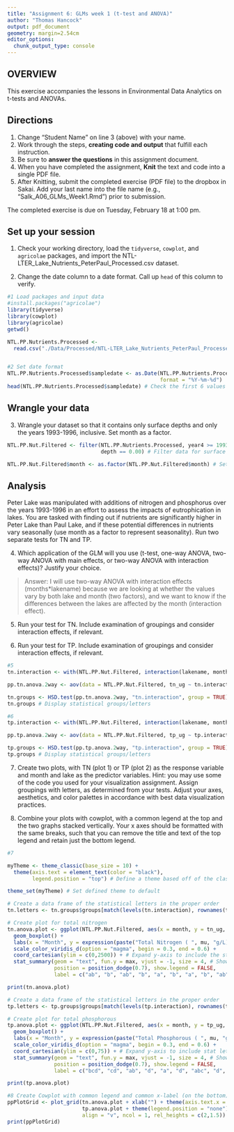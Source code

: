 ```yaml
---
title: "Assignment 6: GLMs week 1 (t-test and ANOVA)"
author: "Thomas Hancock"
output: pdf_document
geometry: margin=2.54cm
editor_options: 
  chunk_output_type: console
---
```


## OVERVIEW

This exercise accompanies the lessons in Environmental Data Analytics on t-tests and ANOVAs. 

## Directions
1. Change "Student Name" on line 3 (above) with your name.
3. Work through the steps, **creating code and output** that fulfill each instruction.
4. Be sure to **answer the questions** in this assignment document.
6. When you have completed the assignment, **Knit** the text and code into a single PDF file.
8. After Knitting, submit the completed exercise (PDF file) to the dropbox in Sakai. Add your last name into the file name (e.g., "Salk_A06_GLMs_Week1.Rmd") prior to submission.

The completed exercise is due on Tuesday, February 18 at 1:00 pm.

## Set up your session

1. Check your working directory, load the `tidyverse`, `cowplot`, and `agricolae` packages, and import the NTL-LTER_Lake_Nutrients_PeterPaul_Processed.csv dataset. 

2. Change the date column to a date format. Call up `head` of this column to verify.


```r
#1 Load packages and input data
#install.packages("agricolae")
library(tidyverse)
library(cowplot)
library(agricolae)
getwd()

NTL.PP.Nutrients.Processed <-
  read.csv("./Data/Processed/NTL-LTER_Lake_Nutrients_PeterPaul_Processed.csv")


#2 Set date format
NTL.PP.Nutrients.Processed$sampledate <- as.Date(NTL.PP.Nutrients.Processed$sampledate,
                                                 format = "%Y-%m-%d")
head(NTL.PP.Nutrients.Processed$sampledate) # Check the first 6 values

```


## Wrangle your data

3. Wrangle your dataset so that it contains only surface depths and only the years 1993-1996, inclusive. Set month as a factor.
```r
NTL.PP.Nut.Filtered <- filter(NTL.PP.Nutrients.Processed, year4 >= 1993 & year4 <= 1996,
                              depth == 0.00) # Filter data for surface records in date range

NTL.PP.Nut.Filtered$month <- as.factor(NTL.PP.Nut.Filtered$month) # Set month as a factor

```

## Analysis

Peter Lake was manipulated with additions of nitrogen and phosphorus over the years 1993-1996 in an effort to assess the impacts of eutrophication in lakes. You are tasked with finding out if nutrients are significantly higher in Peter Lake than Paul Lake, and if these potential differences in nutrients vary seasonally (use month as a factor to represent seasonality). Run two separate tests for TN and TP.

4. Which application of the GLM will you use (t-test, one-way ANOVA, two-way ANOVA with main effects, or two-way ANOVA with interaction effects)? Justify your choice.

> Answer: I will use two-way ANOVA with interaction effects (months*lakename) because we are looking at whether the values vary by both lake and month (two factors), and we want to know if the differences between the lakes are affected by the month (interaction effect).

5. Run your test for TN. Include examination of groupings and consider interaction effects, if relevant.

6. Run your test for TP. Include examination of groupings and consider interaction effects, if relevant.

```r
#5
tn.interaction <- with(NTL.PP.Nut.Filtered, interaction(lakename, month)) # Find interactions

pp.tn.anova.2way <- aov(data = NTL.PP.Nut.Filtered, tn_ug ~ tn.interaction) # 2 Way ANOVA

tn.groups <- HSD.test(pp.tn.anova.2way, "tn.interaction", group = TRUE) # Find stats groups
tn.groups # Display statistical groups/letters

#6
tp.interaction <- with(NTL.PP.Nut.Filtered, interaction(lakename, month)) # Find interactions

pp.tp.anova.2way <- aov(data = NTL.PP.Nut.Filtered, tp_ug ~ tp.interaction) # 2 Way ANOVA

tp.groups <- HSD.test(pp.tp.anova.2way, "tp.interaction", group = TRUE) # Find stats groups
tp.groups # Display statistical groups/letters


```

7. Create two plots, with TN (plot 1) or TP (plot 2) as the response variable and month and lake as the predictor variables. Hint: you may use some of the code you used for your visualization assignment. Assign groupings with letters, as determined from your tests. Adjust your axes, aesthetics, and color palettes in accordance with best data visualization practices.

8. Combine your plots with cowplot, with a common legend at the top and the two graphs stacked vertically. Your x axes should be formatted with the same breaks, such that you can remove the title and text of the top legend and retain just the bottom legend. 

```r
#7

myTheme <- theme_classic(base_size = 10) +
  theme(axis.text = element_text(color = "black"), 
        legend.position = "top") # Define a theme based off of the classic theme

theme_set(myTheme) # Set defined theme to default

# Create a data frame of the statistical letters in the proper order
tn.letters <- tn.groups$groups[match(levels(tn.interaction), rownames(tn.groups$groups)),]

# Create plot for total nitrogen
tn.anova.plot <- ggplot(NTL.PP.Nut.Filtered, aes(x = month, y = tn_ug, color = lakename)) +
  geom_boxplot() +
  labs(x = "Month", y = expression(paste("Total Nitrogen ( ", mu, "g/L)")), color = "") +
  scale_color_viridis_d(option = "magma", begin = 0.3, end = 0.6) +
  coord_cartesian(ylim = c(0,2500)) + # Expand y-axis to include the stat letters
  stat_summary(geom = "text", fun.y = max, vjust = -1, size = 4, # Show stat letters
               position = position_dodge(0.7), show.legend = FALSE,
               label = c("ab", "b", "ab", "b", "a", "b", "a", "b", "ab", "ab"))

print(tn.anova.plot)

# Create a data frame of the statistical letters in the proper order
tp.letters <- tp.groups$groups[match(levels(tp.interaction), rownames(tp.groups$groups)),]

# Create plot for total phosphorous
tp.anova.plot <- ggplot(NTL.PP.Nut.Filtered, aes(x = month, y = tp_ug, color = lakename)) +
  geom_boxplot() +
  labs(x = "Month", y = expression(paste("Total Phosphorous ( ", mu, "g/L)")), color = "") +
  scale_color_viridis_d(option = "magma", begin = 0.3, end = 0.6) +
  coord_cartesian(ylim = c(0,75)) + # Expand y-axis to include stat letters
  stat_summary(geom = "text", fun.y = max, vjust = -1, size = 4, # Show stat letters
               position = position_dodge(0.7), show.legend = FALSE,
               label = c("bcd", "cd", "ab", "d", "a", "d", "abc", "d", "abcd", "cd"))

print(tp.anova.plot)

#8 Create Cowplot with common legend and common x-label (on the bottom)
ppPlotGrid <- plot_grid(tn.anova.plot + xlab("") + theme(axis.text.x = element_blank()),
                        tp.anova.plot + theme(legend.position = "none"),
                        align = "v", ncol = 1, rel_heights = c(2,1.5))
print(ppPlotGrid)

```




